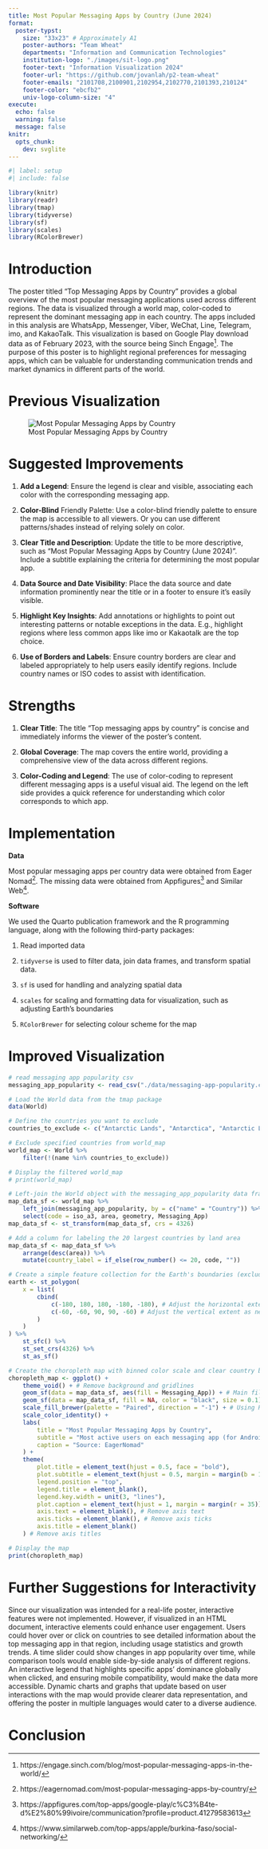 ```yaml
---
title: Most Popular Messaging Apps by Country (June 2024)
format:
  poster-typst: 
    size: "33x23" # Approximately A1
    poster-authors: "Team Wheat"
    departments: "Information and Communication Technologies"
    institution-logo: "./images/sit-logo.png"
    footer-text: "Information Visualization 2024"
    footer-url: "https://github.com/jovanlah/p2-team-wheat"
    footer-emails: "2101708,2100901,2102954,2102770,2101393,210124"
    footer-color: "ebcfb2"
    univ-logo-column-size: "4"
execute:
  echo: false
  warning: false
  message: false
knitr:
  opts_chunk:
    dev: svglite
---
```

```r
#| label: setup
#| include: false

library(knitr)
library(readr)
library(tmap)
library(tidyverse)
library(sf)
library(scales)
library(RColorBrewer)
```

# Introduction

The poster titled "Top Messaging Apps by Country" provides a global overview of the most popular messaging applications used across different regions. The data is visualized through a world map, color-coded to represent the dominant messaging app in each country. The apps included in this analysis are WhatsApp, Messenger, Viber, WeChat, Line, Telegram, imo, and KakaoTalk. This visualization is based on Google Play download data as of February 2023, with the source being Sinch Engage[^previous_visualization]. The purpose of this poster is to highlight regional preferences for messaging apps, which can be valuable for understanding communication trends and market dynamics in different parts of the world.

[^previous_visualization]: https://engage.sinch.com/blog/most-popular-messaging-apps-in-the-world/

# Previous Visualization

![Most Popular Messaging Apps by Country](./images/previous-visualization.jpg)

# Suggested Improvements

1. **Add a Legend**: Ensure the legend is clear and visible, associating each color with the corresponding messaging app.

2. **Color-Blind** Friendly Palette: Use a color-blind friendly palette to ensure the map is accessible to all viewers. Or you can use different patterns/shades instead of relying solely on color.

3. **Clear Title and Description**: Update the title to be more descriptive, such as "Most Popular Messaging Apps by Country (June 2024)". Include a subtitle explaining the criteria for determining the most popular app.

4. **Data Source and Date Visibility**: Place the data source and date information prominently near the title or in a footer to ensure it's easily visible.

5. **Highlight Key Insights**: Add annotations or highlights to point out interesting patterns or notable exceptions in the data. E.g., highlight regions where less common apps like imo or Kakaotalk are the top choice.

6. **Use of Borders and Labels**: Ensure country borders are clear and labeled appropriately to help users easily identify regions. Include country names or ISO codes to assist with identification.

# Strengths

1. **Clear Title**: The title "Top messaging apps by country" is concise and immediately informs the viewer of the poster's content.
   
2. **Global Coverage**: The map covers the entire world, providing a comprehensive view of the data across different regions.
  
3. **Color-Coding and Legend**: The use of color-coding to represent different messaging apps is a useful visual aid. The legend on the left side provides a quick reference for understanding which color corresponds to which app.

# Implementation

**Data** 

Most popular messaging apps per country data were obtained from Eager Nomad[^eager_nomand]. The missing data were obtained from Appfigures[^appfigures] and Similar Web[^similar_web].

**Software** 

We used the Quarto publication framework and the R programming language, along with the following third-party packages: 

1. Read imported data 

2. `tidyverse` is used to filter data, join data frames, and transform spatial data.

3. `sf` is used for handling and analyzing spatial data

4. `scales` for scaling and formatting data for visualization, such as adjusting Earth’s boundaries

5. `RColorBrewer` for selecting colour scheme for the map

[^eager_nomand]: https://eagernomad.com/most-popular-messaging-apps-by-country/

[^appfigures]: https://appfigures.com/top-apps/google-play/c%C3%B4te-d%E2%80%99ivoire/communication?profile=product.41279583613

[^similar_web]: https://www.similarweb.com/top-apps/apple/burkina-faso/social-networking/


# Improved Visualization
```r
# read messaging app popularity csv
messaging_app_popularity <- read_csv("./data/messaging-app-popularity.csv")

# Load the World data from the tmap package
data(World)

# Define the countries you want to exclude
countries_to_exclude <- c("Antarctic Lands", "Antarctica", "Antarctic Lands")

# Exclude specified countries from world_map
world_map <- World %>%
    filter(!(name %in% countries_to_exclude))

# Display the filtered world_map
# print(world_map)

# Left-join the World object with the messaging_app_popularity data frame
map_data_sf <- world_map %>%
    left_join(messaging_app_popularity, by = c("name" = "Country")) %>%
    select(code = iso_a3, area, geometry, Messaging_App)
map_data_sf <- st_transform(map_data_sf, crs = 4326)

# Add a column for labeling the 20 largest countries by land area
map_data_sf <- map_data_sf %>%
    arrange(desc(area)) %>%
    mutate(country_label = if_else(row_number() <= 20, code, ""))

# Create a simple feature collection for the Earth's boundaries (excluding Antarctica)
earth <- st_polygon(
    x = list(
        cbind(
            c(-180, 180, 180, -180, -180), # Adjust the horizontal extent as needed
            c(-60, -60, 90, 90, -60) # Adjust the vertical extent as needed
        )
    )
) %>%
    st_sfc() %>%
    st_set_crs(4326) %>%
    st_as_sf()

# Create the choropleth map with binned color scale and clear country borders
choropleth_map <- ggplot() +
    theme_void() + # Remove background and gridlines
    geom_sf(data = map_data_sf, aes(fill = Messaging_App)) + # Main fill layer
    geom_sf(data = map_data_sf, fill = NA, color = "black", size = 0.1) + # Border layer
    scale_fill_brewer(palette = "Paired", direction = "-1") + # Using RColorBrewer palette
    scale_color_identity() +
    labs(
        title = "Most Popular Messaging Apps by Country",
        subtitle = "Most active users on each messaging app (for Android and iPhones)",
        caption = "Source: EagerNomad"
    ) +
    theme(
        plot.title = element_text(hjust = 0.5, face = "bold"),
        plot.subtitle = element_text(hjust = 0.5, margin = margin(b = 10, t = 5)), # Add padding below the subtitle
        legend.position = "top",
        legend.title = element_blank(),
        legend.key.width = unit(3, "lines"),
        plot.caption = element_text(hjust = 1, margin = margin(r = 35)),
        axis.text = element_blank(), # Remove axis text
        axis.ticks = element_blank(), # Remove axis ticks
        axis.title = element_blank()
    ) # Remove axis titles

# Display the map
print(choropleth_map)
```

# Further Suggestions for Interactivity

Since our visualization was intended for a real-life poster, interactive features were not implemented. However, if visualized in an HTML document, interactive elements could enhance user engagement. Users could hover over or click on countries to see detailed information about the top messaging app in that region, including usage statistics and growth trends. A time slider could show changes in app popularity over time, while comparison tools would enable side-by-side analysis of different regions. An interactive legend that highlights specific apps' dominance globally when clicked, and ensuring mobile compatibility, would make the data more accessible. Dynamic charts and graphs that update based on user interactions with the map would provide clearer data representation, and offering the poster in multiple languages would cater to a diverse audience.

# Conclusion
